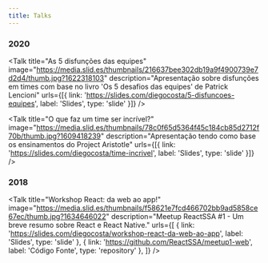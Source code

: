 ```yaml
---
title: Talks
---
```



### 2020

<Talk
  title="As 5 disfunções das equipes"
  image="https://media.slid.es/thumbnails/216637bee302db19a9f4900739e7d2d4/thumb.jpg?1622318103"
  description="Apresentação sobre disfunções em times com base no livro 'Os 5 desafios das equipes' de Patrick Lencioni"
  urls={[{ link: 'https://slides.com/diegocosta/5-disfuncoes-equipes', label: 'Slides', type: 'slide' }]}
/>

<Talk
  title="O que faz um time ser incrível?"
  image="https://media.slid.es/thumbnails/78c0f65d5364f45c184cb85d2712f70b/thumb.jpg?1609418239"
  description="Apresentação tendo como base os ensinamentos do Project Aristotle"
  urls={[{ link: 'https://slides.com/diegocosta/time-incrivel', label: 'Slides', type: 'slide' }]}
/>

### 2018

<Talk
  title="Workshop React: da web ao app!"
  image="https://media.slid.es/thumbnails/f58621e7fcd466702bb9ad5858ce67ec/thumb.jpg?1634646022"
  description="Meetup ReactSSA #1 - Um breve resumo sobre React e React Native."
  urls={[
    { link: 'https://slides.com/diegocosta/workshop-react-da-web-ao-app', label: 'Slides', type: 'slide' },
    { link: 'https://github.com/ReactSSA/meetup1-web', label: 'Código Fonte', type: 'repository' },
  ]}
/>
